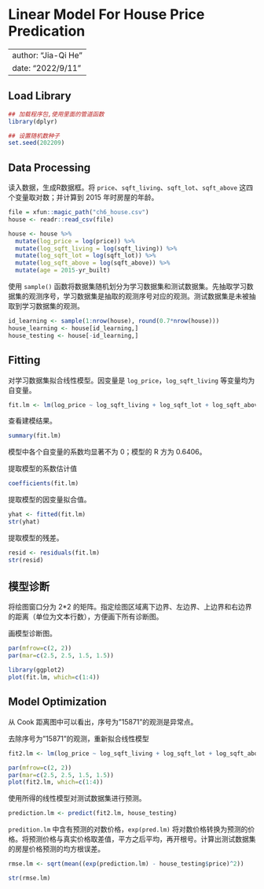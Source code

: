 # Linear Model For House Price Predication

---
author: "Jia-Qi He"
date: "2022/9/11"
---

## Load Library

```r
## 加载程序包,使用里面的管道函数
library(dplyr)

## 设置随机数种子
set.seed(202209)
```

## Data Processing

读入数据，生成R数据框。将 `price`、`sqft_living`、`sqft_lot`、`sqft_above` 这四个变量取对数；并计算到 2015 年时房屋的年龄。

```r
file = xfun::magic_path("ch6_house.csv")
house <- readr::read_csv(file)

house <- house %>%
  mutate(log_price = log(price)) %>%
  mutate(log_sqft_living = log(sqft_living)) %>%
  mutate(log_sqft_lot = log(sqft_lot)) %>%
  mutate(log_sqft_above = log(sqft_above)) %>%
  mutate(age = 2015-yr_built)
```

使用 `sample()` 函数将数据集随机划分为学习数据集和测试数据集。先抽取学习数据集的观测序号，学习数据集是抽取的观测序号对应的观测。测试数据集是未被抽取到学习数据集的观测。

```r
id_learning <- sample(1:nrow(house), round(0.7*nrow(house)))
house_learning <- house[id_learning,]
house_testing <- house[-id_learning,]
```

## Fitting

对学习数据集拟合线性模型。因变量是 `log_price`，`log_sqft_living` 等变量均为自变量。

```r
fit.lm <- lm(log_price ~ log_sqft_living + log_sqft_lot + log_sqft_above + age + bedrooms + bathrooms + floors + condition + grade, data = house_learning)

```

查看建模结果。

```r
summary(fit.lm)
```

模型中各个自变量的系数均显著不为 0；模型的 R 方为 0.6406。

提取模型的系数估计值

```r
coefficients(fit.lm)
```

提取模型的因变量拟合值。

```r
yhat <- fitted(fit.lm)
str(yhat)
```

提取模型的残差。

```r
resid <- residuals(fit.lm)
str(resid)
```

## 模型诊断

将绘图窗口分为 2*2 的矩阵。指定绘图区域离下边界、左边界、上边界和右边界的距离（单位为文本行数），方便画下所有诊断图。

画模型诊断图。

```r
par(mfrow=c(2, 2))
par(mar=c(2.5, 2.5, 1.5, 1.5))

library(ggplot2)
plot(fit.lm, which=c(1:4))
```

## Model Optimization

从 Cook 距离图中可以看出，序号为"15871"的观测是异常点。

去除序号为"15871"的观测，重新拟合线性模型

```r

fit2.lm <- lm(log_price ~ log_sqft_living + log_sqft_lot + log_sqft_above + age + bedrooms + bathrooms + floors + condition + grade,data = house_learning[rownames(house_learning)!="15871",])

par(mfrow=c(2, 2))
par(mar=c(2.5, 2.5, 1.5, 1.5))
plot(fit2.lm, which=c(1:4))
```

使用所得的线性模型对测试数据集进行预测。

```r
prediction.lm <- predict(fit2.lm, house_testing)
```

`predition.lm` 中含有预测的对数价格，`exp(pred.lm)` 将对数价格转换为预测的价格。将预测价格与真实价格取差值，平方之后平均，再开根号。计算出测试数据集的房屋价格预测的均方根误差。

```r
rmse.lm <- sqrt(mean((exp(prediction.lm) - house_testing$price)^2))

str(rmse.lm)
```
